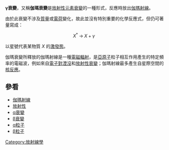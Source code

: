 {{noteTA
|T=zh-hans:γ衰变; zh-hant:γ衰變;
|G1=物理學
}}
{{Unreferenced|time=2021-12-17T13:49:27+00:00}}
'''γ衰變'''，又稱'''伽瑪衰變'''是[[放射性|放射性]][[元素|元素]][[放射性衰變|衰變]]的一種形式，反應時放出[[伽瑪射線|伽瑪射線]]。

由於此衰變不涉及[[質量|質量]]或[[電荷|電荷]]變化，故此並沒有特別重要的化學反應式，但仍可著量寫成：
:<math>
X^*\;\to\;X + \gamma\;
</math>

以星號代表某物質 ''X'' 的[[激發態|激發態]]。

伽瑪衰變所釋放的伽瑪射線是一種[[電磁輻射|電磁輻射]]，是[[亞原子|亞原子]]粒子相互作用產生的特定頻率的電磁波，例如來自[[電子對湮沒|電子對湮沒]]和[[放射性衰變|放射性衰變]]；伽瑪射線最多產生自星際空間的[[核反應|核反應]]。

== 參看 ==
*[[伽瑪射線|伽瑪射線]]
*[[放射性|放射性]]
*[[α衰變|α衰變]]
*[[β衰變|β衰變]]
*[[α粒子|α粒子]]
*[[β粒子|β粒子]]
{{physics-stub}}
{{原子核物理学}}
[[Category:放射線學|Category:放射線學]]